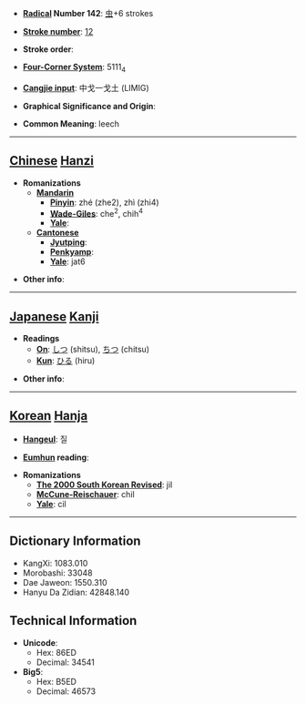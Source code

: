 * '''[[Wiktionary:Chinese radical index| Radical]] Number 142''': [[Wiktionary:Chinese radical index 虫|虫]]+6 strokes

* '''[[Wiktionary:Chinese total strokes index|Stroke number]]''': [[Wiktionary:Chinese total strokes index 12|12]]

* '''Stroke order''': 

* '''[[Wiktionary:Chinese four corner index|Four-Corner System]]''': 5111<sub>4</sub>

* '''[[Wiktionary:Chinese Cangjie index|Cangjie input]]''': 中戈一戈土 (LIMIG)

* '''Graphical Significance and Origin''': 

* '''Common Meaning''': leech

----

== [[Chinese]] [[Hanzi]] ==

* '''Romanizations'''
** '''[[Mandarin]]'''
*** '''[[Pinyin]]''': zhé (zhe2), zhì (zhi4)
*** '''[[Wade-Giles]]''': che<sup>2</sup>, chih<sup>4</sup>
*** '''[[Yale]]''': 
** '''[[Cantonese]]'''
*** '''[[Jyutping]]''':
*** '''[[Penkyamp]]''': 
*** '''[[Yale]]''': jat6

* '''Other info''': 

----

== [[Japanese]] [[Kanji]] ==

* '''Readings'''
** '''[[On]]''': [[しつ]] (shitsu), [[ちつ]] (chitsu)
** '''[[Kun]]''': [[ひる]] (hiru)

* '''Other info''':  

----

== [[Korean]] [[Hanja]] ==

* '''[[Hangeul]]''': 질

* '''[[Eumhun]] reading''': 

* '''Romanizations'''
** '''[[The 2000 South Korean Revised Romanization|The 2000 South Korean Revised]]''': jil
** '''[[McCune-Reischauer]]''': chil
** '''[[Yale]]''': cil

----

== Dictionary Information ==

* KangXi: 1083.010
* Morobashi: 33048
* Dae Jaweon: 1550.310
* Hanyu Da Zidian: 42848.140

== Technical Information ==

* '''Unicode''':
** Hex: 86ED
** Decimal: 34541
* '''Big5''':
** Hex: B5ED
** Decimal: 46573